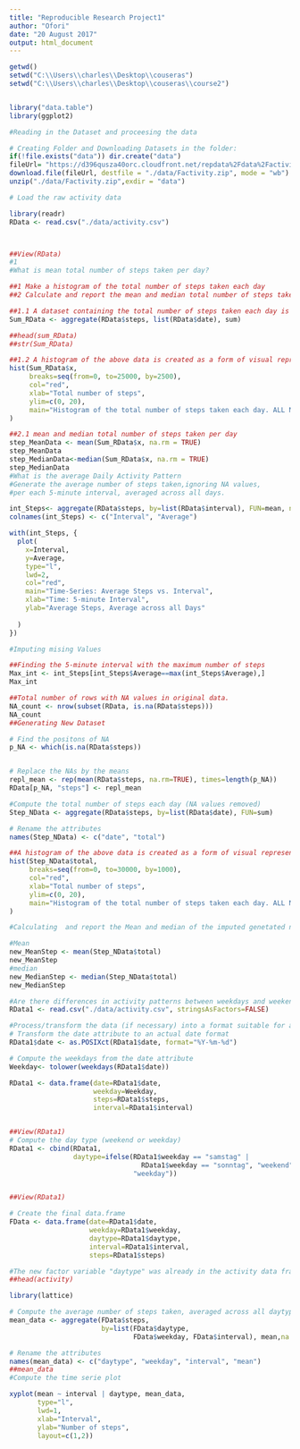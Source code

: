 ---
title: "Reproducible Research Project1"
author: "Ofori"
date: "20 August 2017"
output: html_document
---


```{r setoptions, echo=TRUE,results='asis'}
  
getwd()
setwd("C:\\Users\\charles\\Desktop\\couseras")
setwd("C:\\Users\\charles\\Desktop\\couseras\\course2")


library("data.table")
library(ggplot2)

#Reading in the Dataset and proceesing the data

# Creating Folder and Downloading Datasets in the folder:
if(!file.exists("data")) dir.create("data")
fileUrl= "https://d396qusza40orc.cloudfront.net/repdata%2Fdata%2Factivity.zip?accessType=DOWNLOAD"
download.file(fileUrl, destfile = "./data/Factivity.zip", mode = "wb")
unzip("./data/Factivity.zip",exdir = "data")

# Load the raw activity data

library(readr)
RData <- read.csv("./data/activity.csv")



##View(RData)
#1
#What is mean total number of steps taken per day?

##1 Make a histogram of the total number of steps taken each day
##2 Calculate and report the mean and median total number of steps taken per day

##1.1 A dataset containing the total number of steps taken each day is created.
Sum_RData <- aggregate(RData$steps, list(RData$date), sum)

##head(sum_RData)
##str(Sum_RData)

##1.2 A histogram of the above data is created as a form of visual representation
hist(Sum_RData$x, 
     breaks=seq(from=0, to=25000, by=2500),
     col="red", 
     xlab="Total number of steps", 
     ylim=c(0, 20), 
     main="Histogram of the total number of steps taken each day. ALL NAs are removed"
)

##2.1 mean and median total number of steps taken per day
step_MeanData <- mean(Sum_RData$x, na.rm = TRUE)
step_MeanData
step_MedianData<-median(Sum_RData$x, na.rm = TRUE)
step_MedianData
#What is the average Daily Activity Pattern
#Generate the average number of steps taken,ignoring NA values, 
#per each 5-minute interval, averaged across all days.

int_Steps<- aggregate(RData$steps, by=list(RData$interval), FUN=mean, na.rm=TRUE)
colnames(int_Steps) <- c("Interval", "Average")

with(int_Steps, {
  plot(
    x=Interval,
    y=Average,
    type="l",
    lwd=2,
    col="red",
    main="Time-Series: Average Steps vs. Interval",
    xlab="Time: 5-minute Interval",
    ylab="Average Steps, Average across all Days"
    
  )
})

#Imputing mising Values

##Finding the 5-minute interval with the maximum number of steps
Max_int <- int_Steps[int_Steps$Average==max(int_Steps$Average),]
Max_int

##Total number of rows with NA values in original data.
NA_count <- nrow(subset(RData, is.na(RData$steps)))
NA_count
##Generating New Dataset

# Find the positons of NA
p_NA <- which(is.na(RData$steps))


# Replace the NAs by the means
repl_mean <- rep(mean(RData$steps, na.rm=TRUE), times=length(p_NA))
RData[p_NA, "steps"] <- repl_mean

#Compute the total number of steps each day (NA values removed)
Step_NData <- aggregate(RData$steps, by=list(RData$date), FUN=sum)

# Rename the attributes
names(Step_NData) <- c("date", "total")

##A histogram of the above data is created as a form of visual representation.
hist(Step_NData$total, 
     breaks=seq(from=0, to=30000, by=1000),
     col="red", 
     xlab="Total number of steps", 
     ylim=c(0, 20), 
     main="Histogram of the total number of steps taken each day. ALL NAs are removed"
)

#Calculating  and report the Mean and median of the imputed genetated new dataset

#Mean
new_MeanStep <- mean(Step_NData$total)
new_MeanStep
#median
new_MedianStep <- median(Step_NData$total)
new_MedianStep

#Are there differences in activity patterns between weekdays and weekends?
RData1 <- read.csv("./data/activity.csv", stringsAsFactors=FALSE)

#Process/transform the data (if necessary) into a format suitable for analysis
# Transform the date attribute to an actual date format
RData1$date <- as.POSIXct(RData1$date, format="%Y-%m-%d")

# Compute the weekdays from the date attribute
Weekday<- tolower(weekdays(RData1$date))

RData1 <- data.frame(date=RData1$date, 
                     weekday=Weekday, 
                     steps=RData1$steps, 
                     interval=RData1$interval)


##View(RData1)
# Compute the day type (weekend or weekday)
RData1 <- cbind(RData1, 
                daytype=ifelse(RData1$weekday == "samstag" | 
                                 RData1$weekday == "sonntag", "weekend", 
                               "weekday")) 


##View(RData1)

# Create the final data.frame
FData <- data.frame(date=RData1$date, 
                    weekday=RData1$weekday, 
                    daytype=RData1$daytype, 
                    interval=RData1$interval,
                    steps=RData1$steps)

#The new factor variable "daytype" was already in the activity data frame
##head(activity)

library(lattice)

# Compute the average number of steps taken, averaged across all daytype variable
mean_data <- aggregate(FData$steps, 
                       by=list(FData$daytype, 
                               FData$weekday, FData$interval), mean,na.rm=TRUE)

# Rename the attributes
names(mean_data) <- c("daytype", "weekday", "interval", "mean")
##mean_data
#Compute the time serie plot

xyplot(mean ~ interval | daytype, mean_data, 
       type="l", 
       lwd=1, 
       xlab="Interval", 
       ylab="Number of steps", 
       layout=c(1,2))

```
